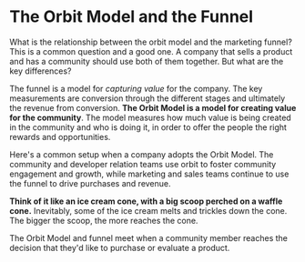 
# The Orbit Model and the Funnel

What is the relationship between the orbit model and the marketing funnel?
This is a common question and a good one. A company that sells a product
and has a community should use both of them together. But what are the key differences?

The funnel is a model for _capturing value_ for the company. The key measurements
are conversion through the different stages and ultimately the revenue from conversion.
**The Orbit Model is a model for creating value for the community**. The model measures how much
value is being created in the community and who is doing it, in order to offer
the people the right rewards and opportunities.

Here's a common setup when a company adopts the Orbit Model.
The community and developer relation teams use orbit to foster
community engagement and growth, while marketing and sales teams
continue to use the funnel to drive purchases and revenue.

<div className="flex flex-col space-y-2 text-indigo-400 my-12">
  <FontAwesomeIcon icon="solar-system" className="text-[180px]" />
  <FontAwesomeIcon
    icon="traffic-cone"
    flip="vertical"
    className="text-[120px]"
  />
</div>

**Think of
it like an ice cream cone, with a big scoop perched on a waffle cone.**
Inevitably, some of the ice cream melts and trickles down the cone.
The bigger the scoop, the more reaches the cone.

The Orbit Model and funnel meet when a community member reaches the
decision that they'd like to purchase or evaluate a product.

